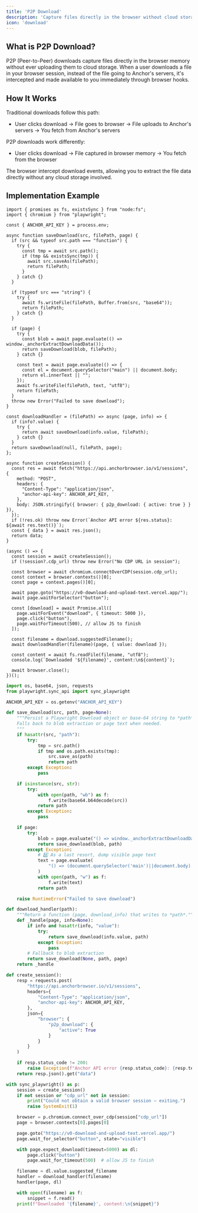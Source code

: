 ```yaml
---
title: 'P2P Download'
description: 'Capture files directly in the browser without cloud storage'
icon: 'download'
---
```


## What is P2P Download?

P2P (Peer-to-Peer) downloads capture files directly in the browser memory without ever uploading them to cloud storage. When a user downloads a file in your browser session, instead of the file going to Anchor's servers, it's intercepted and made available to you immediately through browser hooks.

## How It Works

Traditional downloads follow this path:
* User clicks download → File goes to browser → File uploads to Anchor's servers → You fetch from Anchor's servers

P2P downloads work differently:
* User clicks download → File captured in browser memory → You fetch from the browser

The browser intercept download events, allowing you to extract the file data directly without any cloud storage involved.

## Implementation Example

<CodeGroup>

```tsx node.js
import { promises as fs, existsSync } from "node:fs";
import { chromium } from "playwright";

const { ANCHOR_API_KEY } = process.env;

async function saveDownload(src, filePath, page) {
  if (src && typeof src.path === "function") {
    try {
      const tmp = await src.path();
      if (tmp && existsSync(tmp)) {
        await src.saveAs(filePath);
        return filePath;
      }
    } catch {}
  }

  if (typeof src === "string") {
    try {
      await fs.writeFile(filePath, Buffer.from(src, "base64"));
      return filePath;
    } catch {}
  }

  if (page) {
    try {
      const blob = await page.evaluate(() => window._anchorExtractDownloadData());
      return saveDownload(blob, filePath);
    } catch {}

    const text = await page.evaluate(() => {
      const el = document.querySelector("main") || document.body;
      return el.innerText || "";
    });
    await fs.writeFile(filePath, text, "utf8");
    return filePath;
  }
  throw new Error("Failed to save download");
}

const downloadHandler = (filePath) => async (page, info) => {
  if (info?.value) {
    try {
      return await saveDownload(info.value, filePath);
    } catch {}
  }
  return saveDownload(null, filePath, page);
};

async function createSession() {
  const res = await fetch("https://api.anchorbrowser.io/v1/sessions", {
    method: "POST",
    headers: {
      "Content-Type": "application/json",
      "anchor-api-key": ANCHOR_API_KEY,
    },
    body: JSON.stringify({ browser: { p2p_download: { active: true } } }),
  });
  if (!res.ok) throw new Error(`Anchor API error ${res.status}: ${await res.text()}`);
  const { data } = await res.json();
  return data;
}

(async () => {
  const session = await createSession();
  if (!session?.cdp_url) throw new Error("No CDP URL in session");

  const browser = await chromium.connectOverCDP(session.cdp_url);
  const context = browser.contexts()[0];
  const page = context.pages()[0];

  await page.goto("https://v0-download-and-upload-text.vercel.app/");
  await page.waitForSelector("button");

  const [download] = await Promise.all([
    page.waitForEvent("download", { timeout: 5000 }),
    page.click("button"),
    page.waitForTimeout(500), // allow JS to finish
  ]);

  const filename = download.suggestedFilename();
  await downloadHandler(filename)(page, { value: download });

  const content = await fs.readFile(filename, "utf8");
  console.log(`Downloaded '${filename}', content:\n${content}`);

  await browser.close();
})();

```

```python python
import os, base64, json, requests
from playwright.sync_api import sync_playwright

ANCHOR_API_KEY = os.getenv("ANCHOR_API_KEY")

def save_download(src, path, page=None):
    """Persist a Playwright Download object or base‑64 string to *path*.
    Falls back to blob extraction or page text when needed.
    """
    if hasattr(src, "path"):
        try:
            tmp = src.path()
            if tmp and os.path.exists(tmp):
                src.save_as(path)
                return path
        except Exception:
            pass

    if isinstance(src, str):
        try:
            with open(path, "wb") as f:
                f.write(base64.b64decode(src))
            return path
        except Exception:
            pass

    if page:
        try:
            blob = page.evaluate("() => window._anchorExtractDownloadData()")
            return save_download(blob, path)
        except Exception:
            # 4️⃣ As a last resort, dump visible page text
            text = page.evaluate(
                "() => (document.querySelector('main')||document.body).innerText"
            )
            with open(path, "w") as f:
                f.write(text)
            return path

    raise RuntimeError("Failed to save download")

def download_handler(path):
    """Return a function (page, download_info) that writes to *path*."""
    def _handle(page, info=None):
        if info and hasattr(info, "value"):
            try:
                return save_download(info.value, path)
            except Exception:
                pass
        # Fallback to blob extraction
        return save_download(None, path, page)
    return _handle

def create_session():
    resp = requests.post(
        "https://api.anchorbrowser.io/v1/sessions",
        headers={
            "Content-Type": "application/json",
            "anchor-api-key": ANCHOR_API_KEY,
        },
        json={
            "browser": {
                "p2p_download": {
                    "active": True
                }
            }
        }
    )

    if resp.status_code != 200:
        raise Exception(f"Anchor API error {resp.status_code}: {resp.text}")
    return resp.json().get("data")

with sync_playwright() as p:
    session = create_session()
    if not session or "cdp_url" not in session:
        print("Could not obtain a valid browser session – exiting.")
        raise SystemExit(1)

    browser = p.chromium.connect_over_cdp(session["cdp_url"])
    page = browser.contexts[0].pages[0]

    page.goto("https://v0-download-and-upload-text.vercel.app/")
    page.wait_for_selector("button", state="visible")

    with page.expect_download(timeout=5000) as dl:
        page.click("button")
        page.wait_for_timeout(500)  # allow JS to finish

    filename = dl.value.suggested_filename
    handler = download_handler(filename)
    handler(page, dl)

    with open(filename) as f:
        snippet = f.read()
    print(f"Downloaded '{filename}', content:\n{snippet}")
```

</CodeGroup>